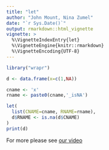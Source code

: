 ```yaml
---
title: "let"
author: "John Mount, Nina Zumel"
date: "`r Sys.Date()`"
output: rmarkdown::html_vignette
vignette: >
  %\VignetteIndexEntry{let}
  %\VignetteEngine{knitr::rmarkdown}
  %\VignetteEncoding{UTF-8}
---
```



```r
library("wrapr")

d <- data.frame(x=c(1,NA))

cname <- 'x'
rname <- paste0(cname,'_isNA')

let(
  list(CNAME=cname, RNAME=rname),
  d$RNAME <- is.na(d$CNAME)
)
print(d)
```

For more please see [our video](https://youtu.be/iKLGxzzm9Hk?list=PLAKBwakacHbQp_Z66asDnjn-0qttTO-o9.)

